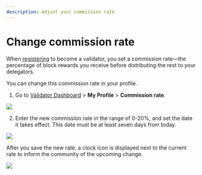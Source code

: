 ```yaml
---
description: Adjust your commission rate
---
```



# Change commission rate
When [registering](./../onboarding/become-validator.mdx) to become
a validator, you set a commission rate—the percentage of block rewards
you receive before distributing the rest to your delegators.

You can change this commission rate in your profile.

1. Go to [Validator Dashboard](https://validator.roninchain.com) >
**My Profile** > **Commission rate**.
<img src={stepOne} width={280} />

2. Enter the new commission rate in the range of 0-20%,
and set the date it takes effect.
This date must be at least seven days from today.
<img src={stepTwo} width={416} />

After you save the new rate, a clock icon is displayed next to the
current rate to inform the community of the upcoming change.

<img src={stepThree} width={324} />
